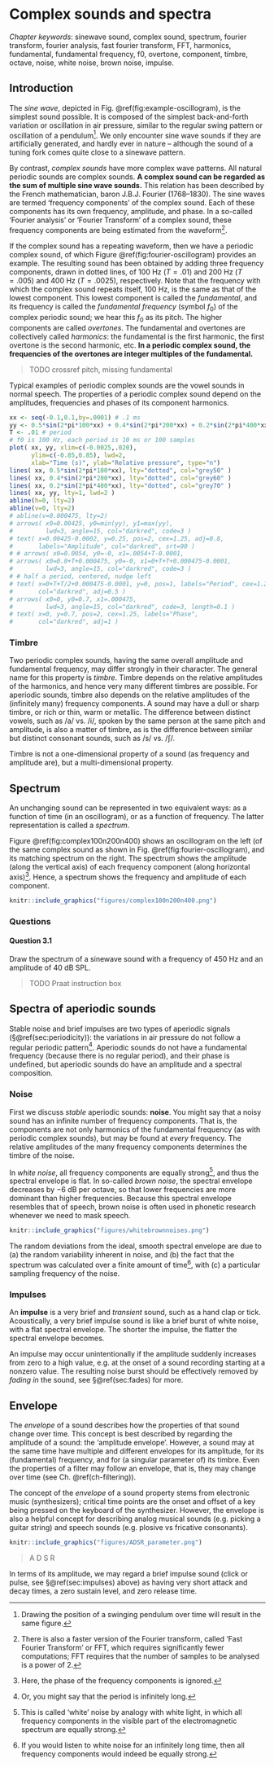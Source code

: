 # Complex sounds and spectra

*Chapter keywords*: sinewave sound, complex sound, spectrum, fourier transform, fourier analysis, fast fourier transform, FFT, harmonics, fundamental, fundamental frequency, f0, overtone, component, timbre, octave, noise, white noise, brown noise, impulse. 

## Introduction 

The *sine wave*, depicted in Fig. \@ref(fig:example-oscillogram), is the simplest sound possible. It is composed of the simplest back-and-forth variation or oscillation in air pressure, similar to the regular swing pattern or oscillation of a pendulum^[Drawing the position of a swinging pendulum over time will result in the same figure.]. We only encounter sine wave sounds if they are artificially generated, and hardly ever in nature -- although the sound of a tuning fork comes quite close to a sinewave pattern. 

By contrast, *complex sounds* have more complex wave patterns. All natural periodic sounds are complex sounds. **A complex sound can be regarded as the sum of multiple sine wave sounds.** This relation has been described by the French mathematician, baron J.B.J. Fourier (1768--1830). The sine waves are termed 'frequency components' of the complex sound. Each of these components has its own frequency, amplitude, and phase. In a so-called 'Fourier analysis' or 'Fourier Transform' of a complex sound, these frequency components are being estimated from the waveform^[There is also a faster version of the Fourier transform, called 'Fast Fourier Transform' or FFT, which requires significantly fewer computations; FFT requires that the number of samples to be analysed is a power of $2$.].

If the complex sound has a repeating waveform, then we have a periodic complex sound, of which Figure \@ref(fig:fourier-oscillogram) provides an example. The resulting sound has been obtained by adding three frequency components, drawn in dotted lines, of 100 Hz ($T=.01$) and 200 Hz ($T=.005$) and 400 Hz ($T=.0025$), respectively. Note that the frequency with which the complex sound repeats itself, 100 Hz, is the same as that of the lowest component. This lowest component is called the *fundamental*, and its frequency is called the *fundamental frequency* (symbol $f_0$) of the complex periodic sound; we hear this $f_0$ as its pitch. The higher components are called *overtones*. The fundamental and overtones are collectively called *harmonics*: the fundamental is the first harmonic, the first overtone is the second harmonic, etc. 
**In a periodic complex sound, the frequencies of the overtones are integer multiples of the fundamental.**  

> TODO crossref pitch, missing fundamental

Typical examples of periodic complex sounds are the vowel sounds in normal speech. The properties of a periodic complex sound depend on the amplitudes, frequencies and phases of its component harmonics. 

```r
xx <- seq(-0.1,0.1,by=.0001) # .1 ms
yy <- 0.5*sin(2*pi*100*xx) + 0.4*sin(2*pi*200*xx) + 0.2*sin(2*pi*400*xx)
T <- .01 # period
# f0 is 100 Hz, each period is 10 ms or 100 samples
plot( xx, yy, xlim=c(-0.0025,.020),
      ylim=c(-0.85,0.85), lwd=2, 
      xlab="Time (s)", ylab="Relative pressure", type="n")
lines( xx, 0.5*sin(2*pi*100*xx), lty="dotted", col="grey50" )
lines( xx, 0.4*sin(2*pi*200*xx), lty="dotted", col="grey60" )
lines( xx, 0.2*sin(2*pi*400*xx), lty="dotted", col="grey70" )
lines( xx, yy, lty=1, lwd=2 )
abline(h=0, lty=2)
abline(v=0, lty=2)
# abline(v=0.000475, lty=2)
# arrows( x0=0.00425, y0=min(yy), y1=max(yy), 
#         lwd=3, angle=15, col="darkred", code=3 )
# text( x=0.00425-0.0002, y=0.25, pos=2, cex=1.25, adj=0.8,
#       labels="Amplitude", col="darkred", srt=90 )
# # arrows( x0=0.0054, y0=-0, x1=.0054+T-0.0001,
# arrows( x0=0.0+T+0.000475, y0=-0, x1=0+T+T+0.000475-0.0001,
#         lwd=3, angle=15, col="darkred", code=3 )
# # half a period, centered, nudge left
# text( x=0+T+T/2+0.000475-0.0001, y=0, pos=1, labels="Period", cex=1.25, 
#       col="darkred", adj=0.5 )
# arrows( x0=0, y0=0.7, x1=.000475,
#         lwd=3, angle=15, col="darkred", code=3, length=0.1 )
# text( x=0, y=0.7, pos=2, cex=1.25, labels="Phase",
#       col="darkred", adj=1 )
```

### Timbre
 
Two periodic complex sounds, having the same overall amplitude and fundamental frequency, may differ strongly in their character. 
The general name for this property is *timbre*. 
Timbre depends on the relative amplitudes of the harmonics, and hence very many different timbres are possible. 
For aperiodic sounds, timbre also depends on the relative amplitudes of the (infinitely many) frequency components.
A sound may have a dull or sharp timbre, or rich or thin, warm or metallic. The difference between distinct vowels, such as /a/ vs. /i/, spoken by the same person at the same pitch and amplitude, is also a matter of timbre, as is the difference between similar but distinct consonant sounds, such as /s/ vs. /ʃ/.

Timbre is not a one-dimensional property of a sound (as frequency and amplitude are), but a multi-dimensional property. 

## Spectrum

An unchanging sound can be represented in two equivalent ways: as a function of time (in an oscillogram), or as a function of frequency. The latter representation is called a *spectrum*. 

Figure \@ref(fig:complex100n200n400) shows an oscillogram on the left (of the same complex sound as shown in Fig. \@ref(fig:fourier-oscillogram), and its matching spectrum on the right. The spectrum shows the amplitude (along the vertical axis) of each frequency component (along horizontal axis)^[Here, the phase of the frequency components is ignored.]. Hence, a spectrum shows the frequency and amplitude of each component. 

```r
knitr::include_graphics("figures/complex100n200n400.png")
```

::: {#questions-spectrum .questionbox}

### Questions {-}

#### Question 3.1 {-}

Draw the spectrum of a sinewave sound with a frequency of 450 Hz and an amplitude of 40 dB SPL. 

:::


> TODO Praat instruction box

## Spectra of aperiodic sounds

Stable noise and brief impulses are two types of aperiodic signals (§\@ref(sec:periodicity)): the variations in air pressure do not follow a regular periodic pattern^[Or, you might say that the period is infinitely long.]. Aperiodic sounds do not have a fundamental frequency (because there is no regular period), and their phase is undefined, but aperiodic sounds do have an amplitude and a spectral composition. 

### Noise {#sec:noise}

First we discuss *stable* aperiodic sounds: **noise**. You might say that a noisy sound has an infinite number of frequency components. That is, the components are not only harmonics of the fundamental frequency (as with periodic complex sounds), but may be found at *every* frequency. The relative amplitudes of the many frequency components determines the timbre of the noise. 

In *white noise*, all frequency components are equally strong^[This is called 'white' noise by analogy with white light, in which all frequency components in the visible part of the electromagnetic spectrum are equally strong.], and thus the spectral envelope is flat. 
In so-called *brown noise*, the spectral envelope decreases by $-6$ dB per octave, so that lower frequencies are more dominant than higher frequencies. Because this spectral envelope resembles that of speech, brown noise is often used in phonetic research whenever we need to mask speech.

```r
knitr::include_graphics("figures/whitebrownnoises.png")
```

The random deviations from the ideal, smooth spectral envelope are due to (a) the random variability inherent in noise, and (b) the fact that the spectrum was calculated over a finite amount of time^[If you would listen to white noise for an infinitely long time, then all frequency components would indeed be equally strong.], with (c) a particular sampling frequency of the noise. 

### Impulses {#sec:impulses}

An **impulse** is a very brief and *transient* sound, such as a hand clap or tick. Acoustically, a very brief impulse sound is like a brief burst of white noise, with a flat spectral envelope. The shorter the impulse, the flatter the spectral envelope becomes. 

An impulse may occur unintentionally if the amplitude suddenly increases from zero to a high value, e.g. at the onset of a sound recording starting at a nonzero value. The resulting noise burst should be effectively removed by *fading in* the sound, see §\@ref(sec:fades) for more. 

## Envelope

The *envelope* of a sound describes how the properties of that sound change over time. This concept is best described by regarding the amplitude of a sound: the 'amplitude envelope'. However, a sound may at the same time have multiple and different envelopes for its amplitude, for its (fundamental) frequency, and for (a singular parameter of) its timbre. Even the properties of a filter may follow an envelope, that is, they may change over time (see Ch. \@ref(ch-filtering)).

The concept of the *envelope* of a sound property stems from electronic music (synthesizers); critical time points are the onset and offset of a key being pressed on the keyboard of the synthesizer. However, the envelope is also a helpful concept for describing analog musical sounds (e.g. picking a guitar string) and speech sounds (e.g. plosive vs fricative consonants).  

```r
knitr::include_graphics("figures/ADSR_parameter.png")
```

> A 
> D 
> S 
> R

<!-- While the concept of the *envelope* of a sound stems from electronic music (synthesizers), it is also helpful in understanding the difference between e.g. fricative consonants (as in 'sheep', with gradual onset, slower attack of amplitude) vs. affricate consonants (as in 'cheap', with abrupt onset, fast attack of amplitude). This contrast may be manipulated convincingly by only varying the attack time of the (isolated) word. -->

In terms of its amplitude, we may regard a brief impulse sound (click or pulse, see §\@ref(sec:impulses) above) as having very short attack and decay times, a zero sustain level, and zero release time.  
